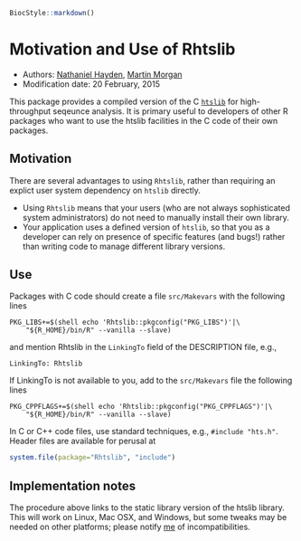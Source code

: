 <!--
\usepackage[utf8]{inputenc}
%% \VignetteEngine{knitr::knitr}
%% \VignetteIndexEntry{Motivation and Use of Rhtslib}
-->

```r
BiocStyle::markdown()
```

# Motivation and Use of Rhtslib

- Authors: [Nathaniel Hayden](mailto:nhayden@fredhutch.org), [Martin Morgan](mailto:mtmorgan@fhcrc.org)
- Modification date: 20 February, 2015

This package provides a compiled version of the C
[`htslib`](http://www.htslib.org/) for high-throughput seqeunce
analysis. It is primary useful to developers of other R packages who
want to use the htslib facilities in the C code of their own packages.

## Motivation

There are several advantages to using `Rhtslib`, rather than requiring
an explict user system dependency on `htslib` directly.

- Using `Rhtslib` means that your users (who are not always
  sophisticated system administrators) do not need to manually install
  their own library.
- Your application uses a defined version of `htslib`, so that you as
  a developer can rely on presence of specific features (and bugs!)
  rather than writing code to manage different library versions.
  
## Use

Packages with C code should create a file `src/Makevars` with the
following lines

    PKG_LIBS+=$(shell echo 'Rhtslib::pkgconfig("PKG_LIBS")'|\
        "${R_HOME}/bin/R" --vanilla --slave)

and mention Rhtslib in the `LinkingTo` field of the DESCRIPTION file,
e.g.,

    LinkingTo: Rhtslib

If LinkingTo is not available to you, add to the `src/Makevars` file
the following lines

    PKG_CPPFLAGS+=$(shell echo 'Rhtslib::pkgconfig("PKG_CPPFLAGS")'|\
        "${R_HOME}/bin/R" --vanilla --slave)
    
In C or C++ code files, use standard techniques, e.g., `#include
"hts.h"`. Header files are available for perusal at

```R
system.file(package="Rhtslib", "include")
```

## Implementation notes

The procedure above links to the static library version of the htslib
library. This will work on Linux, Mac OSX, and Windows, but some
tweaks may be needed on other platforms; please notify
[me](mailto:nhayden@fredhutch.org) of incompatibilities.
